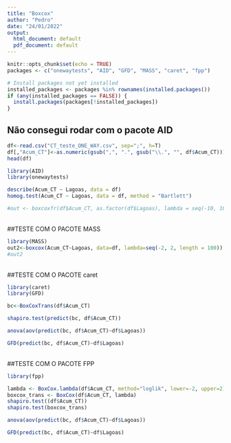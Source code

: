```yaml
---
title: "Boxcox"
author: "Pedro"
date: "24/01/2022"
output:
  html_document: default
  pdf_document: default
---
```


```r
knitr::opts_chunk$set(echo = TRUE)
packages <- c("onewaytests", "AID", "GFD", "MASS", "caret", "fpp")

# Install packages not yet installed
installed_packages <- packages %in% rownames(installed.packages())
if (any(installed_packages == FALSE)) {
  install.packages(packages[!installed_packages])
}
```

## Não consegui rodar com o pacote AID
```r
df<-read.csv("CT_teste_ONE_WAY.csv", sep=";", h=T)
df[,"Acum_CT"]<-as.numeric(gsub(",", ".", gsub("\\.", "", df$Acum_CT)))
head(df)

library(AID)
library(onewaytests)

describe(Acum_CT ~ Lagoas, data = df)
homog.test(Acum_CT ~ Lagoas, data = df, method = "Bartlett")

#out <- boxcoxfr(df$Acum_CT, as.factor(df$Lagoas), lambda = seq(-10, 10, 1/10), tau=0.001)
```
<br>
##TESTE COM O PACOTE MASS
```r
library(MASS)
out2<-boxcox(Acum_CT~Lagoas, data=df, lambda=seq(-2, 2, length = 100))
#out2
```
<br>
##TESTE COM O PACOTE caret
```r
library(caret)
library(GFD)

bc<-BoxCoxTrans(df$Acum_CT)

shapiro.test(predict(bc, df$Acum_CT))

anova(aov(predict(bc, df$Acum_CT)~df$Lagoas))

GFD(predict(bc, df$Acum_CT)~df$Lagoas)
```
<br>
##TESTE COM O PACOTE FPP
```r
library(fpp)

lambda <- BoxCox.lambda(df$Acum_CT, method="loglik", lower=-2, upper=2)
boxcox_trans <- BoxCox(df$Acum_CT, lambda)
shapiro.test((df$Acum_CT))
shapiro.test(boxcox_trans)

anova(aov(predict(bc, df$Acum_CT)~df$Lagoas))

GFD(predict(bc, df$Acum_CT)~df$Lagoas)
```